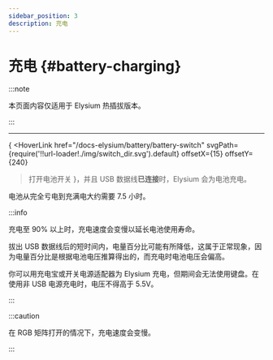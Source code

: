 ```yaml
---
sidebar_position: 3
description: 充电
---
```



# 充电 {#battery-charging}

:::note

本页面内容仅适用于 Elysium 热插拔版本。

:::

---

{
<HoverLink
  href="/docs-elysium/battery/battery-switch"
  svgPath={require('!!url-loader!./img/switch_dir.svg').default}
  offsetX={15}
  offsetY={240}
>打开电池开关</HoverLink>
}，并且 USB 数据线**已连接**时，Elysium 会为电池充电。

电池从完全亏电到充满电大约需要 7.5 小时。

:::info

充电至 90% 以上时，充电速度会变慢以延长电池使用寿命。

拔出 USB 数据线后的短时间内，电量百分比可能有所降低，这属于正常现象，因为电量百分比是根据电池电压推算得出的，而充电时电池电压会偏高。

你可以用充电宝或开关电源适配器为 Elysium 充电，但期间会无法使用键盘。在使用非 USB 电源充电时，电压不得高于 5.5V。

:::

:::caution

在 RGB 矩阵打开的情况下，充电速度会变慢。

:::